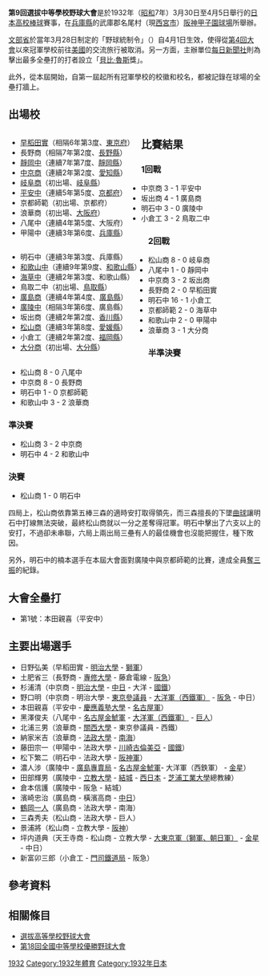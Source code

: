{{Infobox 甲子園
| year = 1932
| date = 3月30日 - 4月5日
| 出場校 = 20
| 參加校數 = 
| 優勝校 = [[愛媛縣立松山商業高等學校|愛媛縣立松山商業高等學校]]<br />（[[愛媛縣|愛媛縣]]、相隔7年第2次）
| 比賽場數 = 19
| 開幕式主持人 = 
| 入場進行曲 = 「[[爆彈三勇士之歌|爆彈三勇士之歌]]」
| 日本國歌獨唱 =
| 入場前導 =   
| 選手宣誓 = 河村正夫（[[大分縣|大分]][[大分縣立大分商業高等學校|大分商]]）
| 開球式 = 城戶元亮（大會副會長、大阪每日新聞社主幹）
| 閉幕式主持人 = 
| 總觀眾人數 = 
| 單日最高觀眾人數 = 
| 大會全壘打 = 1
| 春夏 = 春
| 上屆大會 = 第8回選拔中等學校野球大會
| 上一年度 = 1931
| 下屆大會 = 第10回選拔中等學校野球大會
| 下一年度 = 1933
}}
'''第9回選拔中等學校野球大會'''是於1932年（[[昭和|昭和]]7年）3月30日至4月5日舉行的[[日本|日本]][[高等學校_(日本)|高校]][[棒球|棒球]]賽事，在[[兵庫縣|兵庫縣]]的武庫郡名尾村（現[[西宮市|西宮市]]）[[阪神甲子園球場|阪神甲子園球場]]所舉辦。

[[文部省|文部省]]於當年3月28日制定的「野球統制令」（{{tsl|ja|野球ノ統制並施行ニ関スル件|}}）自4月1日生效，使得從[[第4回選拔中等學校野球大會|第4回大會]]以來冠軍學校前往[[美國|美國]]的交流旅行被取消。另一方面，主辦單位[[每日新聞社|每日新聞社]]則為擊出最多全壘打的打者設立「[[貝比·魯斯|貝比·魯斯]]獎」。

此外，從本屆開始，自第一屆起所有冠軍學校的校徽和校名，都被記錄在球場的全壘打牆上。

== 出場校 ==
<div style="float: left; vertical-align: top; white-space: nowrap; margin-right: 1em;">
* [[早稻田大學系屬早稻田實業學校|早稻田實]]（相隔6年第3度、[[東京府|東京府]]）
* 長野商（相隔7年第2度、[[長野縣|長野縣]]）
* [[靜岡縣立靜岡高等學校|靜岡中]]（連續7年第7度、[[靜岡縣|靜岡縣]]）
* [[中京大學附屬中京高等學校|中京商]]（連續2年第2度、[[愛知縣|愛知縣]]）
* [[岐阜縣立岐阜商業高等學校|岐阜商]]（初出場、[[岐阜縣|岐阜縣]]）
* [[龍谷大學附屬平安中學校及高等學校|平安中]]（連續5年第5度、[[京都府|京都府]]）
* 京都師範（初出場、京都府）
* 浪華商（初出場、[[大阪府|大阪府]]）
* 八尾中（連續4年第5度、大阪府）
* 甲陽中（連續3年第6度、[[兵庫縣|兵庫縣]]）
</div>
<div style="float: left; vertical-align: top; white-space: nowrap; margin-right: 1em;">
* 明石中（連續3年第3度、兵庫縣）
* [[和歌山縣立桐蔭中學校及高等學校|和歌山中]]（連續9年第9度、[[和歌山縣|和歌山縣]]）
* [[和歌山縣立向陽中學校及高等學校|海草中]]（連續2年第3度、和歌山縣）
* 鳥取二中（初出場、[[鳥取縣|鳥取縣]]）
* [[廣島縣立廣島商業高等學校|廣島商]]（連續4年第4度、[[廣島縣|廣島縣]]）
* [[廣陵高等學校|廣陵中]]（相隔3年第6度、廣島縣）
* 坂出商（連續2年第2度、[[香川縣|香川縣]]）
* [[愛媛縣立松山商業高等學校|松山商]]（連續3年第8度、[[愛媛縣|愛媛縣]]）
* 小倉工（連續2年第2度、[[福岡縣|福岡縣]]）
* [[大分縣立大分商業高等學校|大分商]]（初出場、[[大分縣|大分縣]]）
</div>{{Clear|left}}

== 比賽結果 ==
=== 1回戰 ===
* 中京商 3 - 1 平安中
* 坂出商 4 - 1 廣島商
* 明石中 3 - 0 廣陵中
* 小倉工 3 - 2 鳥取二中

=== 2回戰 ===
* 松山商 8 - 0 岐阜商
* 八尾中 1 - 0 靜岡中
* 中京商 3 - 2 坂出商
* 長野商 2 - 0 早稻田實
* 明石中 16 - 1 小倉工
* 京都師範 2 - 0 海草中
* 和歌山中 2 - 0 甲陽中
* 浪華商 3 - 1 大分商

=== 半準決賽 ===
* 松山商 8 - 0 八尾中
* 中京商 8 - 0 長野商
* 明石中 1 - 0 京都師範
* 和歌山中 3 - 2 浪華商

=== 準決賽 ===
* 松山商 3 - 2 中京商
* 明石中 4 - 2 和歌山中

=== 決賽 ===
* 松山商 1 - 0 明石中

{{Linescore
|Road=松山商|RoadAbr=松
|Home=明石中|HomeAbr=明
|RSP=三森 - 藤堂
|HSP=楠本 - 福島
|R1=0|R2=0|R3=0|R4=1|R5=0|R6=0|R7=0|R8=0|R9=0|RR=1|RH=?|RE=?
|H1=0|H2=0|H3=0|H4=0|H5=0|H6=0|H7=0|H8=0|H9=0|HR=0|HH=?|HE=?
|Note2=[裁判]（主審）鶴田（壘審）名倉、町田、富永
}}

四局上，松山商依靠第五棒三森的適時安打取得領先，而三森擅長的下墜[[曲球|曲球]]讓明石中打線無法突破，最終松山商就以一分之差奪得冠軍。明石中擊出了六支以上的安打，不過卻未串聯，六局上兩出局三壘有人的最佳機會也沒能把握住，種下敗因。

另外，明石中的楠本選手在本屆大會面對廣陵中與京都師範的比賽，達成全員[[三振|奪三振]]的紀錄。

== 大會全壘打 ==
* 第1號：本田親喜（平安中）

== 主要出場選手 ==
* 日野弘美（早稻田實 - [[明治大學|明治大學]] - [[松竹駒鳥|獅軍]]）
* 土肥省三（長野商 - [[專修大學|專修大學]] - 藤倉電線 - [[歐力士野牛|阪急]]）
* 杉浦清（中京商 - [[明治大學|明治大學]] - [[中日龍|中日]] - 大洋 - [[東京養樂多燕子|國鐵]]）
* 野口明（中京商 - 明治大學 - [[翼軍|東京參議員]] - [[西鐵軍|大洋軍（西鐵軍）]] - [[歐力士野牛|阪急]] - 中日）
* 本田親喜（平安中 - [[慶應義塾大學|慶應義塾大學]] - [[中日龍|名古屋軍]]）
* 黑澤俊夫（八尾中 - [[名古屋金鯱軍|名古屋金鯱軍]] - [[西鐵軍|大洋軍（西鐵軍）]] - [[讀賣巨人|巨人]]）
* 北浦三男（浪華商 - [[關西大學|關西大學]] - 東京參議員 - 西鐵）
* 納家米吉（浪華商 - [[法政大學|法政大學]] - [[福岡軟體銀行鷹|南海]]）
* 藤田宗一（甲陽中 - 法政大學 - [[日本古倫美亞|川崎古倫美亞]] - [[東京養樂多燕子|國鐵]]）
* 松下繁二（明石中 - 法政大學 - [[阪神虎|阪神軍]]）
* 濃人涉（廣陵中 - [[日本煙草產業公司|廣島專賣局]] - [[名古屋金鯱軍|名古屋金鯱軍]]- 大洋軍（西鉄軍） - [[大映聯合|金星]]）
* 田部輝男（廣陵中 - [[立教大學|立教大學]] - [[結城勇士|結城]] - [[西日本海盜|西日本]] - [[芝浦工業大學|芝浦工業大學]]總教練）
* 倉本信護（廣陵中 - 阪急 - 結城）
* 濱崎忠治（廣島商 - 橫濱高商 - [[中日龍|中日]]）
* [[鶴岡一人|鶴岡一人]]（廣島商 - 法政大學 - 南海）
* 三森秀夫（松山商 - 法政大學 - 巨人）
* 景浦將（松山商 - 立教大學 - [[阪神虎|阪神]]）
* 坪内道典（天王寺商 - 松山商 - 立教大學 - [[松竹駒鳥|大東京軍（獅軍、朝日軍）]] - [[大映聯合|金星]] - 中日）
* 新富卯三郎（小倉工 - [[九州旅客鐵道|門司鐵道局]] - 阪急）

== 參考資料 ==
{{reflist}}

== 相關條目 ==
* [[選拔高等學校野球大會|選拔高等學校野球大會]]
* [[第18回全國中等學校優勝野球大會|第18回全國中等學校優勝野球大會]]

{{選拔高等學校棒球大會}}

{{DEFAULTSORT:Daikyukaisenbatsuchūtōgakkōyakyūtaikai}}
[[Category:選拔高等學校野球大會|1932]]
[[Category:1932年體育|Category:1932年體育]]
[[Category:1932年日本|Category:1932年日本]]